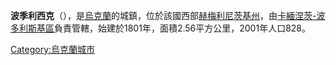 {{coord|48|42|0|N|26|58|0|E|scale:100000|display=title}}

'''波季利西克'''（{{lang-uk|Подільське}}），是[[烏克蘭|烏克蘭]]的城鎮，位於該國西部[[赫梅利尼茨基州|赫梅利尼茨基州]]，由[[卡緬涅茨-波多利斯基區|卡緬涅茨-波多利斯基區]]負責管轄，始建於1801年，面積2.56平方公里，2001年人口828。

{{Ukraine-geo-stub}}
[[Category:烏克蘭城市|Category:烏克蘭城市]]
